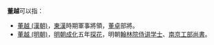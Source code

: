 '''董越'''可以指：
* [[董越_(漢朝)|董越 (漢朝)]]，[[東漢|東漢]]時期軍事將領，[[董卓|董卓]]部將。
* [[董越_(明朝)|董越 (明朝)]]，[[明朝|明朝]][[成化|成化]]五年[[探花|探花]]，明朝[[翰林院|翰林院]][[侍讲学士|侍讲学士]]、[[南京工部尚書|南京工部尚書]]。
{{disambig|cat=二字董姓人名消歧義}}